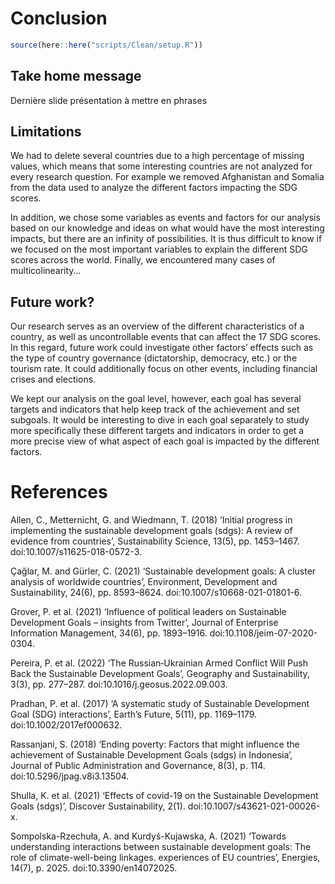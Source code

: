 # Conclusion
```r
source(here::here("scripts/Clean/setup.R"))
```

## Take home message

Dernière slide présentation à mettre en phrases 

## Limitations

We had to delete several countries due to a high percentage of missing values, which means that some interesting countries are not analyzed for every research question. For example we removed Afghanistan and Somalia from the data used to analyze the different factors impacting the SDG scores. 

In addition, we chose some variables as events and factors for our analysis based on our knowledge and ideas on what would have the most interesting impacts, but there are an infinity of possibilities. It is thus difficult to know if we focused on the most important variables to explain the different SDG scores across the world. 
Finally, we encountered many cases of multicolinearity...

## Future work?

Our research serves as an overview of the different characteristics of a country, as well as uncontrollable events that can affect the 17 SDG scores. In this regard, future work could investigate other factors' effects such as the type of country governance (dictatorship, democracy, etc.) or the tourism rate. It could additionally focus on other events, including financial crises and elections. 

We kept our analysis on the goal level, however, each goal has several targets and indicators that help keep track of the achievement and set subgoals. It would be interesting to dive in each goal separately to study more specifically these different targets and indicators in order to get a more precise view of what aspect of each goal is impacted by the different factors. 

# References

Allen, C., Metternicht, G. and Wiedmann, T. (2018) ‘Initial progress in implementing the sustainable development goals (sdgs): A review of evidence from countries’, Sustainability Science, 13(5), pp. 1453–1467. doi:10.1007/s11625-018-0572-3. 

Çağlar, M. and Gürler, C. (2021) ‘Sustainable development goals: A cluster analysis of worldwide countries’, Environment, Development and Sustainability, 24(6), pp. 8593–8624. doi:10.1007/s10668-021-01801-6.

Grover, P. et al. (2021) ‘Influence of political leaders on Sustainable Development Goals – insights from Twitter’, Journal of Enterprise Information Management, 34(6), pp. 1893–1916. doi:10.1108/jeim-07-2020-0304.

Pereira, P. et al. (2022) ‘The Russian‐Ukrainian Armed Conflict Will Push Back the Sustainable Development Goals’, Geography and Sustainability, 3(3), pp. 277–287. doi:10.1016/j.geosus.2022.09.003.

Pradhan, P. et al. (2017) ‘A systematic study of Sustainable Development Goal (SDG) interactions’, Earth’s Future, 5(11), pp. 1169–1179. doi:10.1002/2017ef000632.

Rassanjani, S. (2018) ‘Ending poverty: Factors that might influence the achievement of Sustainable Development Goals (sdgs) in Indonesia’, Journal of Public Administration and Governance, 8(3), p. 114. doi:10.5296/jpag.v8i3.13504.

Shulla, K. et al. (2021) ‘Effects of covid-19 on the Sustainable Development Goals (sdgs)’, Discover Sustainability, 2(1). doi:10.1007/s43621-021-00026-x.

Sompolska-Rzechuła, A. and Kurdyś-Kujawska, A. (2021) ‘Towards understanding interactions between sustainable development goals: The role of climate-well-being linkages. experiences of EU countries’, Energies, 14(7), p. 2025. doi:10.3390/en14072025.
